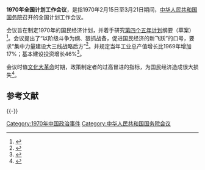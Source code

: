 '''1970年全国计划工作会议'''，是指1970年2月15日至3月21日期间，[[中华人民共和国国务院|中华人民共和国国务院]]召开的全国计划工作会议。

会议旨在制定1970年的国民经济计划，并着手研究[[第四个五年计划_(中国)|第四个五年计划]]纲要（草案）<ref name="党史教硏部2001">{{cite book|author=中共中央党校. 党史教硏部|title=中国共产党重大历史问题评价|url=http://books.google.com/books?id=EXJUAAAAIAAJ|year=2001|publisher=內蒙古人民出版社|pages=2145–2146|access-date=2015-05-04|archive-date=2015-03-20|archive-url=https://web.archive.org/web/20150320074728/http://books.google.com/books?id=EXJUAAAAIAAJ|dead-url=no}}</ref>。会议提出了“以阶级斗争为纲、狠抓战备，促进国民经济的新飞跃”的口号，要求“集中力量建设大三线战略后方”<ref name="刘国光张卓元2006">{{cite book|author1=刘国光|author2=张卓元|author3=董志凯|coauthors=武力|title=中国十个五年计划研究报告|url=http://books.google.com/books?id=1fKzAAAAIAAJ|year=2006|publisher=人民出版社|isbn=978-7-01-005427-8|page=312}}</ref>。并规定当年工业总产值增长比1969年增加17%；基本建设投资增长46%<ref>{{cite book|title=中国当代史|url=http://books.google.com/books?id=4wE2AQAAIAAJ|year=2007|publisher=北京师范大学出版社|page=174}}</ref>。

会议时值[[文化大革命|文化大革命]]时期，政策制定者的过高冒进的指标，为国民经济造成很大损失<ref name="苏继红2013">{{cite book|author=邓书杰 李 梅 吴晓莉 苏继红|title=转机时刻（1970－1979）（中国历史大事详解）|url=http://books.google.com/books?id=-ghcAgAAQBAJ&pg=PT117|date=18 December 2013|publisher=青苹果数据中心|pages=117–118|id=GGKEY:195P4P59P2F}}</ref>。

== 参考文献 ==
{{Reflist}}

{{-}}
{{文革编年史}}

[[Category:1970年中国政治事件|Category:1970年中国政治事件]]
[[Category:中华人民共和国国务院会议|Category:中华人民共和国国务院会议]]

{{中国政治小作品}}